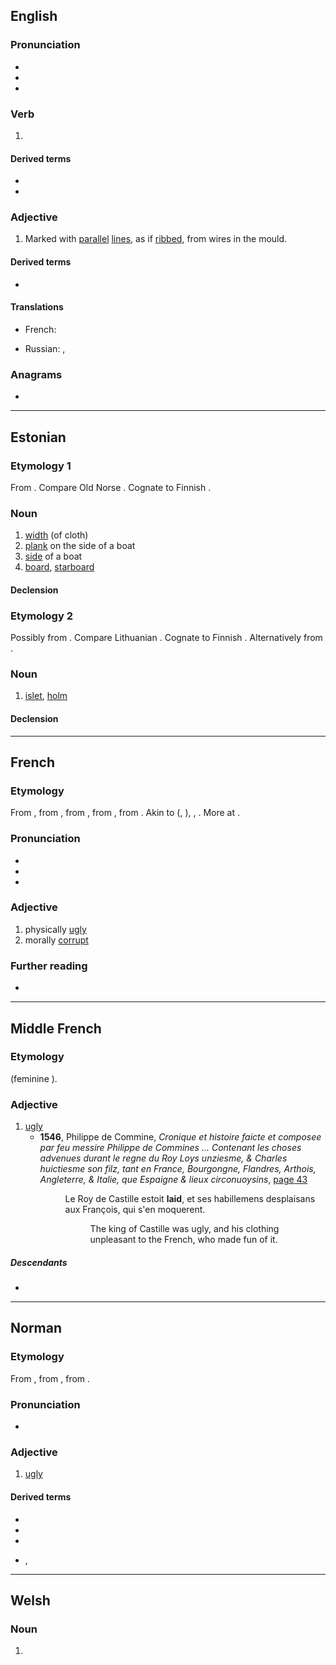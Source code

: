 {{also|läid}}
==English==

===Pronunciation===
* {{IPA|/leɪd/|lang=en}}
* {{audio|en-us-laid.ogg|Audio (US)|lang=en}}
* {{rhymes|eɪd|lang=en}}

===Verb===
{{head|en|verb form}}

# {{en-past of|lay}}

====Derived terms====
* {{l|en|get laid}}
* {{l|en|laid rope}}

===Adjective===
{{en-adj|-}}

# {{lb|en|of paper}} Marked with [[parallel]] [[line]]s, as if [[ribbed]], from wires in the mould.

====Derived terms====
* {{l|en|creamlaid}}

====Translations====
{{trans-top|of paper: ribbed with wires}}
* French: {{t+|fr|vergé}}
{{trans-mid}}
* Russian: {{t|ru|линованная|f}}, {{t|ru|разлинованная|f}}
{{trans-bottom}}

===Anagrams===
* {{anagrams|en|Dail|Dali|Dial|dial|dial.}}

----

==Estonian==

===Etymology 1===
From {{etyl|gem-pro|et}} {{m|gem-pro|*laidō}}. Compare Old Norse {{m|non|leið}}. Cognate to Finnish {{m|fi|laita}}.

===Noun===
{{et-noun|laia|laida}}

# [[width]] (of cloth)
# [[plank]] on the side of a boat
# [[side]] of a boat
# [[board]], [[starboard]]

====Declension====
{{et-decl-leib|laid|lai|a}}
{{et-decl-riik|laid|lai|u}}

===Etymology 2===
Possibly from {{etyl|bat-pro|et}} {{m|ine-bsl-pro|*slaid-}}. Compare Lithuanian {{m|lv|šlaitas||hillside}}. Cognate to Finnish {{m|fi|laito}}. Alternatively from {{etyl|gem-pro|et}} {{m|gem-pro|*laidō}}.

===Noun===
{{et-noun|laiu|laidu}}

# [[islet]], [[holm]]

====Declension====
{{et-decl-riik|laid|lai|u}}

----

==French==

===Etymology===
From {{etyl|frm|fr}} {{m|frm|laid||hideous, ugly}}, from {{etyl|fro|fr}} {{m|fro|lait|laid, leid|unpleasant, horrible, odious}}, from {{etyl|frk|fr}} {{m|frk|*laith||unpleasant, obstinate, odious}}, from {{etyl|gem-pro|fr}} {{m|gem-pro|*laiþaz||sorrowful, unpleasant}}, from {{etyl|ine-pro|fr}} {{m|ine-pro|*leyt-||unpleasant}}. Akin to {{cog|goh|leid||unpleasant, odious}} ({{cog|de|leid||unfortunate}}, {{m|de|Leid||grief}}), {{cog|non|leiþr||odious}}, {{cog|ang|lāþ||unpleasant, odious}}. More at {{l|en|loath}}.

===Pronunciation===
* {{fr-IPA}}
* {{audio|Fr-laid.ogg|audio|lang=fr}}
* {{homophones|lai|laie|lait|lang=fr}}

===Adjective===
{{fr-adj}}

# physically [[ugly]]
# morally [[corrupt]]

===Further reading===
* {{R:TLFi}}

----

==Middle French==

===Etymology===
{{etyl|fro|frm}} {{m|fro|lait}} (feminine {{m|fro|laide}}).

===Adjective===
{{frm-adj}}

# [[ugly]]
#* '''1546''', Philippe de Commine, ''Cronique et histoire faicte et composee par feu messire Philippe de Commines ... Contenant les choses advenues durant le regne du Roy Loys unziesme, & Charles huictiesme son filz, tant en France, Bourgongne, Flandres, Arthois, Angleterre, & Italie, que Espaigne & lieux circonuoysins'', [http://books.google.fr/books?id=H6hJAAAAcAAJ&pg=RA2-PA43&dq=laid+estoit&hl=en&sa=X&ei=LrMeVNOgD4Xj7Qby3YH4Cw&ved=0CDEQ6AEwAg#v=onepage&q=laid%20estoit&f=false page 43]
#*: Le Roy de Castille estoit '''laid''', et ses habillemens desplaisans aux François, qui s'en moquerent.
#*:: The king of Castille was ugly, and his clothing unpleasant to the French, who made fun of it.

=====Descendants=====
* {{desc|fr|laid}}

----

==Norman==

===Etymology===
From {{etyl|fro|nrf}} {{m|fro|lait|laid, leid|unpleasant, horrible, odious}}, from {{etyl|gem-pro|nrf}} {{m|gem-pro|*laiþaz||sorrowful, unpleasant}}, from {{etyl|ine-pro|nrf}} {{m|ine-pro|*leyt-||unpleasant}}.

===Pronunciation===
* {{audio|Jer-laid.ogg|Audio (Jersey)|lang=nrf}}

===Adjective===
{{nrf-adj|f=laie}}

# {{lb|nrf|Jersey}} [[ugly]]
#: {{ux|nrf|Bouonne femme n'est janmais '''laie'''.|inline=1|A nice woman is never '''ugly'''.}}
#: {{ux|nrf|Janmais vaque n'a trouvé san vieau '''laid'''.|inline=1|A cow never found her calf '''ugly'''.}}

====Derived terms====
* {{l|nrf|laid coumme lé péché du Dînmanche||ugly as sin|lit=ugly as a Sunday sin}}
* {{l|nrf|laidi||become ugly, turn ugly}}
* {{l|nrf|laidi|s'laidi|get ugly, turn ugly}}
* {{l|nrf|laiduthe}}, {{l|nrf|laideune||ugly character, good-for-nothing}}

----

==Welsh==

===Noun===
{{head|cy|mutated noun}}

# {{soft mutation of|llaid|lang=cy}}